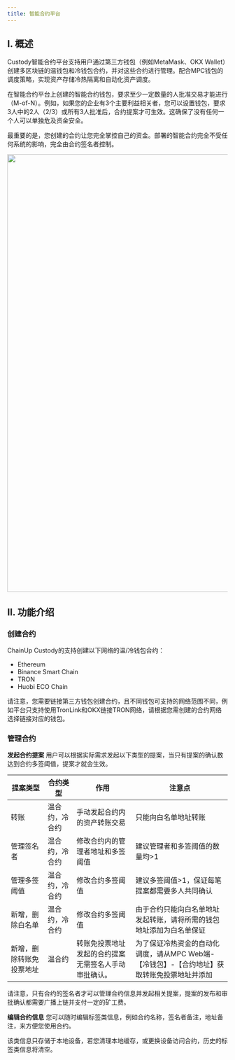 ```yaml
---
title: 智能合约平台
---
```


## I. 概述
Custody智能合约平台支持用户通过第三方钱包（例如MetaMask、OKX Wallet）创建多区块链的温钱包和冷钱包合约，并对这些合约进行管理。配合MPC钱包的调度策略，实现资产存储冷热隔离和自动化资产调度。

在智能合约平台上创建的智能合约钱包，要求至少一定数量的人批准交易才能进行（M-of-N）。例如，如果您的企业有3个主要利益相关者，您可以设置钱包，要求3人中的2人（2/3）或所有3人批准后，合约提案才可生效。这确保了没有任何一个人可以单独危及资金安全。

最重要的是，您创建的合约让您完全掌控自己的资金。部署的智能合约完全不受任何系统的影响，完全由合约签名者控制。


<div className="w-full flex items-center justify-center">
    <img src="/images/help-center/coldoperatecn.jpeg" width="1000"/>
</div>

## II. 功能介绍 

### 创建合约 

ChainUp Custody的支持创建以下网络的温/冷钱包合约：


* Ethereum
* Binance Smart Chain
* TRON
* Huobi ECO Chain

<Note>
请注意，您需要链接第三方钱包创建合约，且不同钱包可支持的网络范围不同，例如平台只支持使用TronLink和OKX链接TRON网络，请根据您需创建的合约网络选择链接对应的钱包。


</Note>



### 管理合约 
**发起合约提案**
用户可以根据实际需求发起以下类型的提案，当只有提案的确认数达到合约多签阈值，提案才就会生效。


提案类型| 合约类型 | 作用| 注意点 |
------- | ------- |------- |------ |
转账 |温合约，冷合约 |手动发起合约内的资产转账交易|只能向白名单地址转账|
管理签名者  |温合约，冷合约 |修改合约内的管理者地址和多签阈值|建议管理者和多签阈值的数量均>1|
管理多签阈值 |温合约，冷合约 |修改合约多签阈值|建议多签阈值>1，保证每笔提案都需要多人共同确认|
新增，删除白名单 | 温合约，冷合约|修改合约多签阈值|由于合约只能向白名单地址发起转账，请将所需的钱包地址添加为白名单保证|
新增，删除转账免投票地址  | 温合约|转账免投票地址发起的合约提案无需签名人手动审批确认。|为了保证冷热资金的自动化调度，请从MPC Web端-【冷钱包】-【合约地址】获取转账免投票地址并添加|




<Note>
请注意，只有合约的签名者才可以管理合约信息并发起相关提案，提案的发布和审批确认都需要广播上链并支付一定的矿工费。

</Note>


**编辑合约信息** 
您可以随时编辑标签类信息，例如合约名称，签名者备注，地址备注，来方便您使用合约。

<Note>
该类信息只存储于本地设备，若您清理本地缓存，或更换设备访问合约，历史的标签类信息将清空。
</Note>
